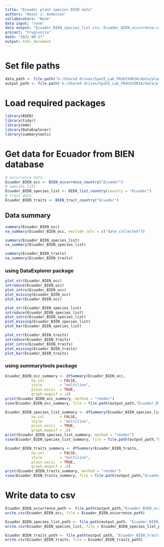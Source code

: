 ```yaml
---
title: "Ecuador plant species BIEN data"
authors: "Hazel J. Anderson"
collaborators: "None"
data input: "none"
data output: "Ecuador_BIEN_species_list.csv, Ecuador_BIEN_occurrence.csv, Ecuador_BIEN_traits.csv"
project: "Frugivoria"
date: "2022-08-17"
output: html_document
---
```

# Set file paths
```r
data_path <- file.path('G:/Shared drives/SpaCE_Lab_FRUGIVORIA/data/plants/L0')
output_path <- file.path('G:/Shared drives/SpaCE_Lab_FRUGIVORIA/data/plants/L0')
```

# Load required packages
```r
library(BIEN)
library(tidyr)
library(mde)
library(DataExplorer)
library(summarytools)
```


# Get data for Ecuador from BIEN database

```r
# occurrence data
Ecuador_BIEN_occ <- BIEN_occurrence_country("Ecuador")
# species list
Ecuador_BIEN_species_list <- BIEN_list_country(country = "Ecuador")
# trait data
Ecuador_BIEN_traits <- BIEN_trait_country("Ecuador")
```

## Data summary
```r
summary(Ecuador_BIEN_occ)
na_summary(Ecuador_BIEN_occ, exclude_cols = c("date_collected"))
```

```r
summary(Ecuador_BIEN_species_list)
na_summary(Ecuador_BIEN_species_list)
```

```r
summary(Ecuador_BIEN_traits)
na_summary(Ecuador_BIEN_traits)
```

### using DataExplorer package
```r
plot_str(Ecuador_BIEN_occ)
introduce(Ecuador_BIEN_occ)
plot_intro(Ecuador_BIEN_occ)
plot_missing(Ecuador_BIEN_occ)
plot_bar(Ecuador_BIEN_occ)
```

```r
plot_str(Ecuador_BIEN_species_list)
introduce(Ecuador_BIEN_species_list)
plot_intro(Ecuador_BIEN_species_list)
plot_missing(Ecuador_BIEN_species_list)
plot_bar(Ecuador_BIEN_species_list)
```

```r
plot_str(Ecuador_BIEN_traits)
introduce(Ecuador_BIEN_traits)
plot_intro(Ecuador_BIEN_traits)
plot_missing(Ecuador_BIEN_traits)
plot_bar(Ecuador_BIEN_traits)
```

### using summarytools package
```r
Ecuador_BIEN_occ_summary <- dfSummary(Ecuador_BIEN_occ, 
            na.col       = FALSE,
            style        = "multiline",
            plain.ascii  = TRUE,
            graph.magnif = .8)
print(Ecuador_BIEN_occ_summary, method = "render")
view(Ecuador_BIEN_occ_summary, file = file.path(output_path,"Ecuador_BIEN_occ_summary.html"))
```

```r
Ecuador_BIEN_species_list_summary <- dfSummary(Ecuador_BIEN_species_list, 
            na.col       = FALSE,
            style        = "multiline",
            plain.ascii  = TRUE,
            graph.magnif = .8)
print(Ecuador_BIEN_species_list_summary, method = "render")
view(Ecuador_BIEN_species_list_summary, file = file.path(output_path,"Ecuador_BIEN_species_list_summary.html"))
```

```r
Ecuador_BIEN_traits_summary <- dfSummary(Ecuador_BIEN_traits, 
            na.col       = FALSE,
            style        = "multiline",
            plain.ascii  = TRUE,
            graph.magnif = .8)
print(Ecuador_BIEN_traits_summary, method = "render")
view(Ecuador_BIEN_traits_summary, file = file.path(output_path,"Ecuador_BIEN_traits_summary.html"))
```

# Write data to csv
```r
Ecuador_BIEN_occurrence_path <- file.path(output_path,"Ecuador_BIEN_occurrence.csv") 
write.csv(Ecuador_BIEN_occ, file = Ecuador_BIEN_occurrence_path)

Ecuador_BIEN_species_list_path <- file.path(output_path, "Ecuador_BIEN_species_list.csv")
write.csv(Ecuador_BIEN_species_list, file = Ecuador_BIEN_species_list_path)

Ecuador_BIEN_traits_path <- file.path(output_path, "Ecuador_BIEN_traits.csv")
write.csv(Ecuador_BIEN_traits, file = Ecuador_BIEN_traits_path)
```


